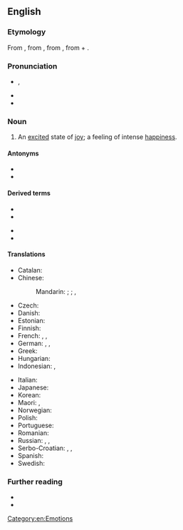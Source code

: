 ==English==
{{was wotd|2010|July|12}}
{{wikipedia}}

===Etymology===
From {{etyl|NL.|en}}, from {{der|en|grc|εὐφορία}}, from {{m|grc|εὔφορος||bearing well}}, from {{m|grc|εὖ||well}} + {{m|grc|φέρειν||to bear}}.

===Pronunciation===
* {{enPR|yo͞o-fôr′-ē-ə}}, {{IPA|/juːˈfɔːɹi.ə/|lang=en}}
* {{audio|en-us-euphoria.ogg|Audio (US)|lang=en}}
* {{rhymes|ɔːriə|lang=en}}

===Noun===
{{en-noun|~}}

# An [[excited]] state of [[joy]]; a feeling of intense [[happiness]].

====Antonyms====
* {{l|en|dysphoria}}
* {{l|en|bad trip}}

====Derived terms====
{{der-top}}
* {{l|en|euphoriant}}
* {{l|en|euphoric}}
{{der-mid}}
* {{l|en|euphorically}}
* {{l|en|euphorigenic}}
{{der-bottom}}

====Translations====
{{trans-top|an excited state of joy}}
* Catalan: {{t|ca|eufòria|f}}
* Chinese:
*: Mandarin: {{t+|cmn|欣快症|tr=xīnkuàizhèng|sc=Hani}}; {{t+|cmn|狂喜|tr=kuángxǐ|sc=Hani}}; {{t+|cmn|極樂|sc=Hani}}, {{t+|cmn|极乐|tr=jílè|sc=Hani}}
* Czech: {{t|cs|euforie|f}}
* Danish: {{t+|da|eufori}}
* Estonian: {{t|et|eufooria}}
* Finnish: {{t+|fi|euforia}}
* French: {{t+|fr|euphorie|f}}, {{qualifier|colloquial}} {{t+|fr|pêche|f}}, {{qualifier|colloquial}} {{t+|fr|frite|f}}
* German: {{t+|de|Euphorie|f}}, {{t|de|Hochgefühl|n}}, {{t+|de|Glücksgefühl|n}}
* Greek: {{t+|el|ευφορία|f}}
* Hungarian: {{t+|hu|eufória}}
* Indonesian: {{t|id|suka cita}}, {{t+|id|gembira|alt=kegembiraan}}
{{trans-mid}}
* Italian: {{t+|it|euforia|f}}
* Japanese: {{t|ja|多幸感|tr=たこうかん, takōkan|sc=Jpan}}
* Korean: {{t|ko|다행증}}
* Maori: {{t|mi|manahau}}, {{t|mi|harikoa}}
* Norwegian: {{t|no|eufori|m}}
* Polish: {{t+|pl|euforia|f}}
* Portuguese: {{t+|pt|euforia|f}}
* Romanian: {{t+|ro|euforie|f}}
* Russian: {{t+|ru|эйфори́я|f}}, {{t|ru|ра́достное настрое́ние|n}}, {{t|ru|припо́днятое состоя́ние|n}}
* Serbo-Croatian: {{t+|sh|ushit|m}}, {{t+|sh|ushićenje|n}}, {{t+|sh|euforija|f}}
* Spanish: {{t+|es|euforia|f}}
* Swedish: {{t+|sv|eufori}}
{{trans-bottom}}

===Further reading===
* {{R:Century 1911}}
* {{R:OneLook}}

[[Category:en:Emotions]]